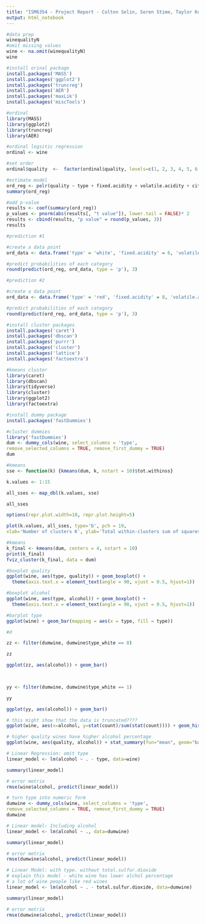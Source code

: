 ```yaml
---
title: "ISM6354 - Project Report - Colton Selin, Soren Stime, Taylor Kortman "
output: html_notebook
---
```


```r
#data prep
winequalityN
#omit missing values
wine <- na.omit(winequalityN)
wine
```

```r
#install orinal package
install.packages('MASS')
install.packages('ggplot2')
install.packages('truncreg')
install.packages('AER')
install.packages('maxLik')
install.packages('miscTools')
```

```r
#ordinal
library(MASS)
library(ggplot2)
library(truncreg)
library(AER)
```

```r
#ordinal logsitic regression
ordinal <- wine

#set order
ordinal$quality  <-  factor(ordinal$quality, levels=c(1, 2, 3, 4, 5, 6, 7, 8, 9, 10), ordered=TRUE)

#estimate model
ord_reg <- polr(quality ~ type + fixed.acidity + volatile.acidity + citric.acid + residual.sugar + chlorides + free.sulfur.dioxide + total.sulfur.dioxide + density + pH + sulphates + alcohol, data = ordinal, Hess = TRUE)
summary(ord_reg)

#add p-value
results <- coef(summary(ord_reg))
p_values <- pnorm(abs(results[, "t value"]), lower.tail = FALSE)* 2
results <- cbind(results, "p value" = round(p_values, 3))
results

```
```r
#prediction #1

#create a data point
ord_data <- data.frame('type' = 'white', 'fixed.acidity' = 6, 'volatile.acidity' = 0.26, 'citric.acid' = 0.32, 'residual.sugar' = 19.7, 'chlorides' = 0.036, 'free.sulfur.dioxide' = 44, 'total.sulfur.dioxide' = 165, 'density' = 0.9955, 'pH' = 2.97, 'sulphates' = 0.45, 'alcohol' = 8.7)

#predict probabilities of each category 
round(predict(ord_reg, ord_data, type = 'p'), 3)

```

```r
#prediction #2

#create a data point
ord_data <- data.frame('type' = 'red', 'fixed.acidity' = 8, 'volatile.acidity' = 0.16, 'citric.acid' = 0.27, 'residual.sugar' = 22, 'chlorides' = 0.021, 'free.sulfur.dioxide' = 47, 'total.sulfur.dioxide' = 75, 'density' = 0.9900, 'pH' = 3.47, 'sulphates' = 0.50, 'alcohol' = 13)

#predict probabilities of each category 
round(predict(ord_reg, ord_data, type = 'p'), 3)
```


```r
#install cluster packages
install.packages('caret')
install.packages('dbscan')
install.packages('purrr')
install.packages('cluster')
install.packages('lattice')
install.packages('factoextra')
```

```r
#kmeans cluster
library(caret)
library(dbscan)
library(tidyverse)
library(cluster)
library(ggplot2)
library(factoextra)
```

```r
#install dummy package
install.packages('fastDummies')
```

```r
#cluster dummies
library('fastDummies')
dum <- dummy_cols(wine, select_columns = 'type',
remove_selected_columns = TRUE, remove_first_dummy = TRUE)
dum
```

```r
#kmeans
sse <- function(k) {kmeans(dum, k, nstart = 10)$tot.withinss}

k.values <- 1:15

all_sses <- map_dbl(k.values, sse)

all_sses

options(repr.plot.width=10, repr.plot.height=5)

plot(k.values, all_sses, type='b', pch = 19, 
xlab='Number of clusters K', ylab='Total within-clusters sum of squares')
```

```r
#kmeans
k_final <- kmeans(dum, centers = 4, nstart = 10)
print(k_final)
fviz_cluster(k_final, data = dum)
```

```r
#boxplot quality
ggplot(wine, aes(type, quality)) + geom_boxplot() + 
  theme(axis.text.x = element_text(angle = 90, vjust = 0.5, hjust=1)) 
```

```r
#boxplot alcohol
ggplot(wine, aes(type, alcohol)) + geom_boxplot() + 
  theme(axis.text.x = element_text(angle = 90, vjust = 0.5, hjust=1)) 
```

```r
#barplot type
ggplot(wine) + geom_bar(mapping = aes(x = type, fill = type))
```
```r

#d 

zz <- filter(dumwine, dumwine$type_white == 0) 

zz 

ggplot(zz, aes(alcohol)) + geom_bar() 

  

yy <- filter(dumwine, dumwine$type_white == 1) 

yy 

ggplot(yy, aes(alcohol)) + geom_bar() 

``` 

```r
# this might show that the data is truncated???? 
ggplot(wine, aes(x=alcohol, y=stat(count)/sum(stat(count)))) + geom_histogram(binwidth=.1) + ylab('Percentage')
```

```r
# higher quality wines have higher alcohol percentage 
ggplot(wine, aes(quality, alcohol)) + stat_summary(fun="mean", geom="bar")
```

```r
# Linear Regression: omit type
linear_model <- lm(alcohol ~ . - type, data=wine)

summary(linear_model)

# error metrix
rmse(wine$alcohol, predict(linear_model))
```

```r
# turn type into numeric form
dumwine <- dummy_cols(wine, select_columns = 'type',
remove_selected_columns = TRUE, remove_first_dummy = TRUE)
dumwine
```

```r
# Linear model: Including alcohol
linear_model <- lm(alcohol ~ ., data=dumwine)

summary(linear_model)

# error metrix
rmse(dumwine$alcohol, predict(linear_model))
```

```r
# Linear Model: with type. without total.sulfur.dioxide
# explain this model - white wine has lower alchol percentage
# a lot of wine people like red wines
linear_model <- lm(alcohol ~ . - total.sulfur.dioxide, data=dumwine)

summary(linear_model)

# error metrix
rmse(dumwine$alcohol, predict(linear_model))
```








